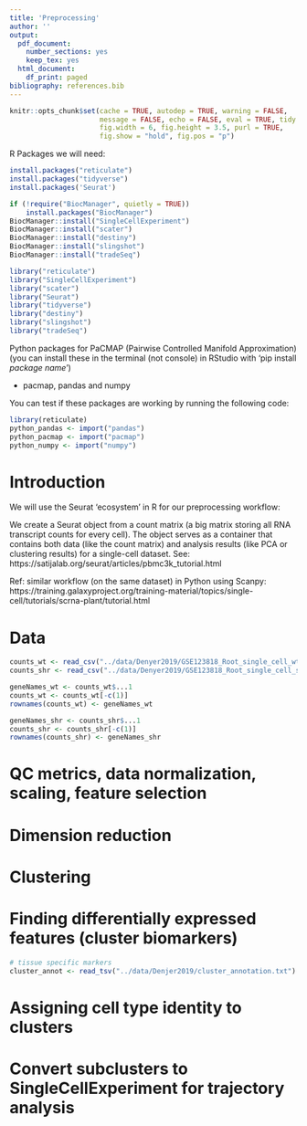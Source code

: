 ---
title: 'Preprocessing'
author: ''
output:
  pdf_document:
    number_sections: yes
    keep_tex: yes
  html_document:
    df_print: paged
bibliography: references.bib
---

```{r setup, include=FALSE}
knitr::opts_chunk$set(cache = TRUE, autodep = TRUE, warning = FALSE, 
                      message = FALSE, echo = FALSE, eval = TRUE, tidy = TRUE,
                      fig.width = 6, fig.height = 3.5, purl = TRUE, 
                      fig.show = "hold", fig.pos = "p")
```

R Packages we will need:

```{r}
install.packages("reticulate")
install.packages("tidyverse")
install.packages('Seurat')
```

```{r}
if (!require("BiocManager", quietly = TRUE))
    install.packages("BiocManager")
BiocManager::install("SingleCellExperiment")
BiocManager::install("scater")
BiocManager::install("destiny")
BiocManager::install("slingshot")
BiocManager::install("tradeSeq")
```

```{r}
library("reticulate")
library("SingleCellExperiment")
library("scater")
library("Seurat")
library("tidyverse")
library("destiny")
library("slingshot")
library("tradeSeq")
```

Python packages for PaCMAP (Pairwise Controlled Manifold Approximation)  (you can install these in the terminal (not console) in RStudio with 'pip install *package name*')

- pacmap, pandas and numpy

You can test if these packages are working by running the following code:

```{r}
library(reticulate)
python_pandas <- import("pandas")
python_pacmap <- import("pacmap")
python_numpy <- import("numpy")
```

\tableofcontents

# Introduction

We will use the Seurat 'ecosystem' in R for our preprocessing workflow:

We create a Seurat object from a count matrix (a big matrix storing all RNA transcript counts for every cell). The object serves as a container that contains both data (like the count matrix) and analysis results (like PCA or clustering results) for a single-cell dataset. See: https://satijalab.org/seurat/articles/pbmc3k_tutorial.html

Ref: similar workflow (on the same dataset) in Python using Scanpy: https://training.galaxyproject.org/training-material/topics/single-cell/tutorials/scrna-plant/tutorial.html

# Data

```{r}
counts_wt <- read_csv("../data/Denyer2019/GSE123818_Root_single_cell_wt_datamatrix.csv.gz")
counts_shr <- read_csv("../data/Denyer2019/GSE123818_Root_single_cell_shr_datamatrix.csv.gz")
```

```{r}
geneNames_wt <- counts_wt$...1
counts_wt <- counts_wt[-c(1)]
rownames(counts_wt) <- geneNames_wt

geneNames_shr <- counts_shr$...1
counts_shr <- counts_shr[-c(1)]
rownames(counts_shr) <- geneNames_shr
```

# QC metrics, data normalization, scaling, feature selection

# Dimension reduction

# Clustering

# Finding differentially expressed features (cluster biomarkers)

```{r}
# tissue specific markers
cluster_annot <- read_tsv("../data/Denjer2019/cluster_annotation.txt")
```

# Assigning cell type identity to clusters

# Convert subclusters to SingleCellExperiment for trajectory analysis
